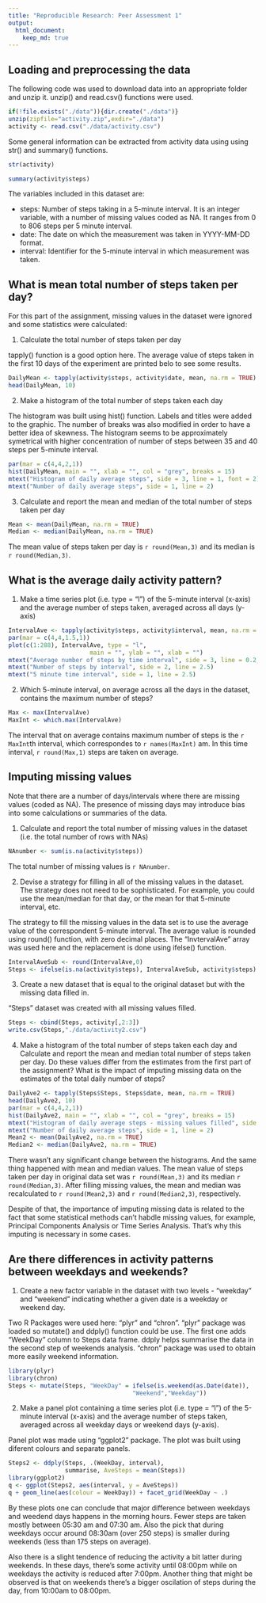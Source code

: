 ```yaml
---
title: "Reproducible Research: Peer Assessment 1"
output:
  html_document:
    keep_md: true
---
```


## Loading and preprocessing the data

The following code was used to download data into an appropriate folder and unzip it. unzip() and read.csv() functions were used.

```r
if(!file.exists("./data")){dir.create("./data")}
unzip(zipfile="activity.zip",exdir="./data")
activity <- read.csv("./data/activity.csv")
```

Some general information can be extracted from activity data using using str() and summary() functions.

```r
str(activity)
```

```r
summary(activity$steps)
```

The variables included in this dataset are:

 * steps: Number of steps taking in a 5-minute interval. It is an integer variable, with a number of missing values coded as NA. It ranges from 0 to 806 steps per 5 minute interval.
 * date: The date on which the measurement was taken in YYYY-MM-DD format.
 * interval: Identifier for the 5-minute interval in which measurement was taken.


## What is mean total number of steps taken per day?

For this part of the assignment, missing values in the dataset were ignored and some statistics were calculated:  

 1. Calculate the total number of steps taken per day

tapply() function is a good option here. The average value of steps taken in the first 10 days of the experiment are printed belo to see some results.

```r
DailyMean <- tapply(activity$steps, activity$date, mean, na.rm = TRUE)
head(DailyMean, 10)
```

 2. Make a histogram of the total number of steps taken each day  

The histogram was built using hist() function. Labels and titles were added to the graphic. The number of breaks was also modified in order to have a better idea of skewness. The histogram seems to be approximately symetrical with higher concentration of number of steps between 35 and 40 steps per 5-minute interval.

```r
par(mar = c(4,4,2,1))
hist(DailyMean, main = "", xlab = "", col = "grey", breaks = 15)
mtext("Histogram of daily average steps", side = 3, line = 1, font = 2)
mtext("Number of daily average steps", side = 1, line = 2)
```
 
 3. Calculate and report the mean and median of the total number of steps taken per day

```r
Mean <- mean(DailyMean, na.rm = TRUE)
Median <- median(DailyMean, na.rm = TRUE)
```

The mean value of steps taken per day is `r round(Mean,3)` and its median is `r round(Median,3)`.

## What is the average daily activity pattern?

 1. Make a time series plot (i.e. type = "l") of the 5-minute interval (x-axis) and the average number of steps taken, averaged across all days (y-axis)

```r
IntervalAve <- tapply(activity$steps, activity$interval, mean, na.rm = TRUE)
par(mar = c(4,4,1.5,1))
plot(c(1:288), IntervalAve, type = "l",
                       main = "", ylab = "", xlab = "")
mtext("Average number of steps by time interval", side = 3, line = 0.2, font = 2)
mtext("Number of steps by interval", side = 2, line = 2.5)
mtext("5 minute time interval", side = 1, line = 2.5)
```


 2. Which 5-minute interval, on average across all the days in the dataset, contains the maximum number of steps?
```r
Max <- max(IntervalAve)
MaxInt <- which.max(IntervalAve)
```

The interval that on average contains maximum number of steps is the `r MaxInt`th interval, which correspondes to `r names(MaxInt)` am. In this time interval, `r round(Max,1)` steps are taken on average.

## Imputing missing values

Note that there are a number of days/intervals where there are missing values (coded as NA). The presence of missing days may introduce bias into some calculations or summaries of the data.

 1. Calculate and report the total number of missing values in the dataset (i.e. the total number of rows with NAs)

```r
NAnumber <- sum(is.na(activity$steps))
```

The total number of missing values is `r NAnumber`.

 2. Devise a strategy for filling in all of the missing values in the dataset. The strategy does not need to be sophisticated. For example, you could use the mean/median for that day, or the mean for that 5-minute interval, etc.

The strategy to fill the missing values in the data set is to use the average value of the correspondent 5-minute interval. The average value is rounded using round() function, with zero decimal places. The "InvtervalAve" array was used here and the replacement is done using ifelse() function.

```r
IntervalAveSub <- round(IntervalAve,0)
Steps <- ifelse(is.na(activity$steps), IntervalAveSub, activity$steps)
```

  3. Create a new dataset that is equal to the original dataset but with the missing data filled in.

"Steps" dataset was created with all missing values filled.

```r
Steps <- cbind(Steps, activity[,2:3])
write.csv(Steps,"./data/activity2.csv")
```

 4. Make a histogram of the total number of steps taken each day and Calculate and report the mean and median total number of steps taken per day. Do these values differ from the estimates from the first part of the assignment? What is the impact of imputing missing data on the estimates of the total daily number of steps?

```r
DailyAve2 <- tapply(Steps$Steps, Steps$date, mean, na.rm = TRUE)
head(DailyAve2, 10)
par(mar = c(4,4,2,1))
hist(DailyAve2, main = "", xlab = "", col = "grey", breaks = 15)
mtext("Histogram of daily average steps - missing values filled", side = 3, line = 1, font = 2)
mtext("Number of daily average steps", side = 1, line = 2)
Mean2 <- mean(DailyAve2, na.rm = TRUE)
Median2 <- median(DailyAve2, na.rm = TRUE)
```

There wasn't any significant change between the histograms. And the same thing happened with mean and median values. The mean value of steps taken per day in original data set was `r round(Mean,3)` and its median `r round(Median,3)`. After filling missing values, the mean and median was recalculated to `r round(Mean2,3)` and `r round(Median2,3)`, respectively.

Despite of that, the importance of imputing missing data is related to the fact that some statistical methods can't habdle missing values, for example, Principal Components Analysis or Time Series Analysis. That's why this imputing is necessary in some cases.

## Are there differences in activity patterns between weekdays and weekends?

 1. Create a new factor variable in the dataset with two levels - "weekday" and "weekend" indicating whether a given date is a weekday or weekend day.
 
Two R Packages were used here: "plyr" and "chron". "plyr" package was loaded so mutate() and ddply() function could be use. The first one adds "WeekDay" column to Steps data frame. ddply helps summarise the data in the second step of weekends analysis. "chron" package was used to obtain more easily weekend information.

```r
library(plyr)
library(chron)
Steps <- mutate(Steps, "WeekDay" = ifelse(is.weekend(as.Date(date)),
                                   "Weekend","Weekday"))
```

 2. Make a panel plot containing a time series plot (i.e. type = "l") of the 5-minute interval (x-axis) and the average number of steps taken, averaged across all weekday days or weekend days (y-axis).

Panel plot was made using "ggplot2" package. The plot was built using diferent colours and separate panels.

```r
Steps2 <- ddply(Steps, .(WeekDay, interval),
                summarise, AveSteps = mean(Steps))
library(ggplot2)
q <- ggplot(Steps2, aes(interval, y = AveSteps))
q + geom_line(aes(colour = WeekDay)) + facet_grid(WeekDay ~ .)
```

By these plots one can conclude that major difference between weekdays and weedend days happens in the morning hours. Fewer steps are taken mostly between 05:30 am and 07:30 am. Also the pick that during weekdays occur around 08:30am (over 250 steps) is smaller during weekends (less than 175 steps on average).

Also there is a slight tendence of reducing the activity a bit latter during weekends. In these days, there's some activity until 08:00pm while on weekdays the activity is reduced after 7:00pm. Another thing that might be observed is that on weekends there's a bigger oscilation of steps during the day, from 10:00am to 08:00pm.